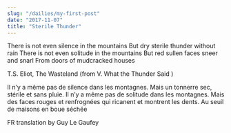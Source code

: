 ```yaml
---
slug: "/dailies/my-first-post"
date: "2017-11-07"
title: "Sterile Thunder"
---
```


There is not even silence in the mountains
But dry sterile thunder without rain
There is not even solitude in the mountains
But red sullen faces sneer and snarl
From doors of mudcracked houses

T.S. Eliot, The Wasteland (from V. What the Thunder Said )

Il n’y a même pas de silence dans les montagnes. Mais un tonnerre sec, stérile et sans pluie. Il n’y a même pas de solitude dans les montagnes. Mais des faces rouges et renfrognées qui ricanent et montrent les dents. Au seuil de maisons en boue séchée

FR translation by Guy Le Gaufey
